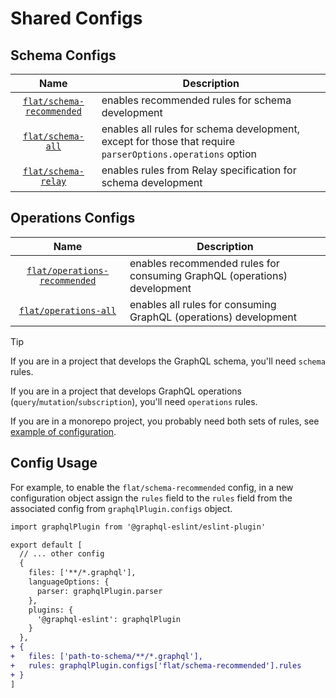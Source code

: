 # Shared Configs

## Schema Configs

|                                                                   Name                                                                   | Description                                                                                               |
| :--------------------------------------------------------------------------------------------------------------------------------------: | --------------------------------------------------------------------------------------------------------- |
| [`flat/schema-recommended`](https://github.com/dimaMachina/graphql-eslint/tree/master/packages/plugin/src/configs/schema-recommended.ts) | enables recommended rules for schema development                                                          |
|         [`flat/schema-all`](https://github.com/dimaMachina/graphql-eslint/tree/master/packages/plugin/src/configs/schema-all.ts)         | enables all rules for schema development, except for those that require `parserOptions.operations` option |
|       [`flat/schema-relay`](https://github.com/dimaMachina/graphql-eslint/tree/master/packages/plugin/src/configs/schema-relay.ts)       | enables rules from Relay specification for schema development                                             |

## Operations Configs

|                                                                       Name                                                                       | Description                                                              |
| :----------------------------------------------------------------------------------------------------------------------------------------------: | ------------------------------------------------------------------------ |
| [`flat/operations-recommended`](https://github.com/dimaMachina/graphql-eslint/tree/master/packages/plugin/src/configs/operations-recommended.ts) | enables recommended rules for consuming GraphQL (operations) development |
|         [`flat/operations-all`](https://github.com/dimaMachina/graphql-eslint/tree/master/packages/plugin/src/configs/operations-all.ts)         | enables all rules for consuming GraphQL (operations) development         |

> [!TIP]
>
> If you are in a project that develops the GraphQL schema, you'll need `schema` rules.
>
> If you are in a project that develops GraphQL operations (`query`/`mutation`/`subscription`),
> you'll need `operations` rules.
>
> If you are in a monorepo project, you probably need both sets of rules, see
> [example of configuration](https://github.com/dimaMachina/graphql-eslint/tree/master/examples/monorepo/eslint.config.js).

## Config Usage

For example, to enable the `flat/schema-recommended` config, in a new configuration object assign
the `rules` field to the `rules` field from the associated config from `graphqlPlugin.configs`
object.

```diff filename="eslint.config.js"
import graphqlPlugin from '@graphql-eslint/eslint-plugin'

export default [
  // ... other config
  {
    files: ['**/*.graphql'],
    languageOptions: {
      parser: graphqlPlugin.parser
    },
    plugins: {
      '@graphql-eslint': graphqlPlugin
    }
  },
+ {
+   files: ['path-to-schema/**/*.graphql'],
+   rules: graphqlPlugin.configs['flat/schema-recommended'].rules
+ }
]
```
